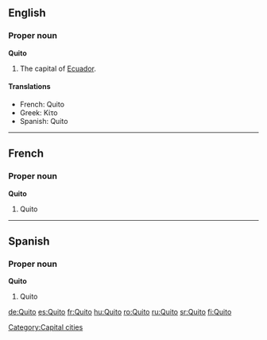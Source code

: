 {{wikipedia}}
==English==

===Proper noun===
'''Quito'''
#The capital of [[Ecuador]].

====Translations====
*French: Quito
*Greek: Κίτο {{n}}
*Spanish: Quito

----

==French==

===Proper noun===
'''Quito'''
#Quito

----
==Spanish==

===Proper noun===
'''Quito'''
#Quito

[[Category:Capital cities]]

[[de:Quito]]
[[es:Quito]]
[[fr:Quito]]
[[hu:Quito]]
[[ro:Quito]]
[[ru:Quito]]
[[sr:Quito]]
[[fi:Quito]]